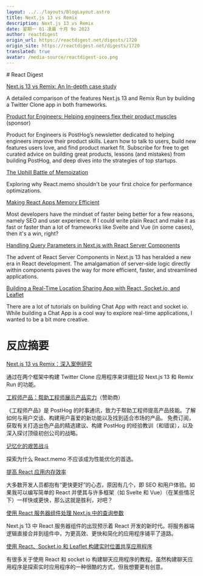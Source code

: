 ```yaml
---
layout: ../../layouts/BlogLayout.astro
title: Next.js 13 vs Remix
description: Next.js 13 vs Remix
date: 星期一 01 凌晨 十月 9o 2023
author: reactdigest
origin_url: https://reactdigest.net/digests/1720
origin_site: https://reactdigest.net/digests/1720
translated: true
avatar: /media-source/reactdigest-ico.png
---
```



<Reference client:only="react" title="Next.js 13 vs Remix" url="https://reactdigest.net/digests/1720" />

<Detail client:only="react">
	# React Digest

[Next.js 13 vs Remix: An In-depth case study](https://reactdigest.net/link/16436/a24eb3ef-556d-456e-a6a4-25de0a1cd63b/email)

A detailed comparison of the features Next.js 13 and Remix Run by building a Twitter Clone app in both frameworks.

[Product for Engineers: Helping engineers flex their product muscles](https://reactdigest.net/link/16437/a24eb3ef-556d-456e-a6a4-25de0a1cd63b/email) (sponsor)

Product for Engineers is PostHog’s newsletter dedicated to helping engineers improve their product skills. Learn how to talk to users, build new features users love, and find product market fit. Subscribe for free to get curated advice on building great products, lessons (and mistakes) from building PostHog, and deep dives into the strategies of top startups.

[The Uphill Battle of Memoization](https://reactdigest.net/link/16438/a24eb3ef-556d-456e-a6a4-25de0a1cd63b/email)

Exploring why React.memo shouldn't be your first choice for performance optimizations.

[Making React Apps Memory Efficient](https://reactdigest.net/link/16439/a24eb3ef-556d-456e-a6a4-25de0a1cd63b/email)

Most developers have the mindset of faster being better for a few reasons, namely SEO and user experience. If I could write plain React and make it as fast or faster than a lot of frameworks like Svelte and Vue (in some cases), then it's a win, right?

[Handling Query Parameters in Next.js with React Server Components](https://reactdigest.net/link/16440/a24eb3ef-556d-456e-a6a4-25de0a1cd63b/email)

The advent of React Server Components in Next.js 13 has heralded a new era in React development. The amalgamation of server-side logic directly within components paves the way for more efficient, faster, and streamlined applications.

[Building a Real-Time Location Sharing App with React, Socket.io, and Leaflet](https://reactdigest.net/link/16441/a24eb3ef-556d-456e-a6a4-25de0a1cd63b/email)

There are a lot of tutorials on building Chat App with react and socket io. While building a Chat App is a cool way to explore real-time applications, I wanted to be a bit more creative.


</Detail>

# 反应摘要

[Next.js 13 vs Remix：深入案例研究](https://reactdigest.net/link/16436/a24eb3ef-556d-456e-a6a4-25de0a1cd63b/email)

通过在两个框架中构建 Twitter Clone 应用程序来详细比较 Next.js 13 和 Remix Run 的功能。

[工程师产品：帮助工程师展示产品实力](https://reactdigest.net/link/16437/a24eb3ef-556d-456e-a6a4-25de0a1cd63b/email)（赞助商）

《工程师产品》是 PostHog 的时事通讯，致力于帮助工程师提高产品技能。了解如何与用户交谈、构建用户喜爱的新功能以及找到适合市场的产品。 免费订阅，获取有关打造出色产品的精选建议、构建 PostHog 的经验教训（和错误），以及深入探讨顶级初创公司的战略。

[记忆化的艰苦战斗](https://reactdigest.net/link/16438/a24eb3ef-556d-456e-a6a4-25de0a1cd63b/email)

探索为什么 React.memo 不应该成为性能优化的首选。

[提高 React 应用内存效率](https://reactdigest.net/link/16439/a24eb3ef-556d-456e-a6a4-25de0a1cd63b/email)

大多数开发人员都抱有“更快更好”的心态，原因有几个，即 SEO 和用户体验。如果我可以编写简单的 React 并使其与许多框架（如 Svelte 和 Vue）（在某些情况下）一样快或更快，那么这就是胜利，对吧？

[使用 React 服务器组件处理 Next.js 中的查询参数](https://reactdigest.net/link/16440/a24eb3ef-556d-456e-a6a4-25de0a1cd63b/email)

Next.js 13 中 React 服务器组件的出现预示着 React 开发的新时代。将服务器端逻辑直接合并到组件中，为更高效、更快和简化的应用程序铺平了道路。

[使用 React、Socket.io 和 Leaflet 构建实时位置共享应用程序](https://reactdigest.net/link/16441/a24eb3ef-556d-456e-a6a4-25de0a1cd63b/email)

有很多关于使用 React 和 socket io 构建聊天应用程序的教程。虽然构建聊天应用程序是探索实时应用程序的一种很酷的方式，但我想要更有创意。


